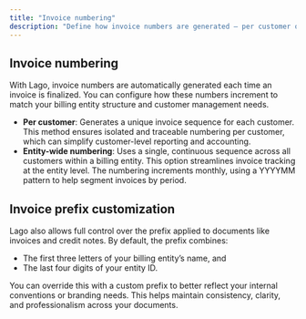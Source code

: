 ```yaml
---
title: "Invoice numbering"
description: "Define how invoice numbers are generated — per customer or across the billing entity."
---
```


## Invoice numbering[](#invoice-numbering "Direct link to heading")

With Lago, invoice numbers are automatically generated each time an invoice is finalized. You can configure how these numbers increment to match your billing entity structure and customer management needs.

- **Per customer**:
  Generates a unique invoice sequence for each customer.
	This method ensures isolated and traceable numbering per customer, which can simplify customer-level reporting and accounting.
- **Entity-wide numbering**: 
	Uses a single, continuous sequence across all customers within a billing entity.
	This option streamlines invoice tracking at the entity level. The numbering increments monthly, using a YYYYMM pattern to help segment invoices by period.

## Invoice prefix customization[](#invoice-prefix-customization "Direct link to heading")

Lago also allows full control over the prefix applied to documents like invoices and credit notes.
By default, the prefix combines:
- The first three letters of your billing entity’s name, and
- The last four digits of your entity ID.

You can override this with a custom prefix to better reflect your internal conventions or branding needs.
This helps maintain consistency, clarity, and professionalism across your documents.